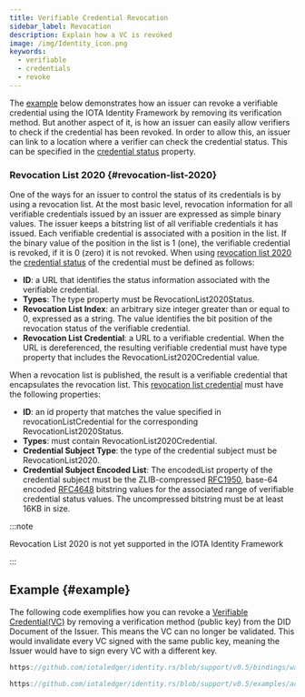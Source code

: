```yaml
---
title: Verifiable Credential Revocation
sidebar_label: Revocation
description: Explain how a VC is revoked
image: /img/Identity_icon.png
keywords:
  - verifiable
  - credentials
  - revoke
---
```




<Announcement />

The [example](#example) below demonstrates how an issuer can revoke a verifiable credential using the IOTA Identity Framework by removing its verification method. But another aspect of it, is how an issuer can easily allow verifiers to check if the credential has been revoked. In order to allow this, an issuer can link to a location where a verifier can check the credential status. This can be specified in the [credential status](https://www.w3.org/TR/vc-data-model/#status) property.

### Revocation List 2020 {#revocation-list-2020}

One of the ways for an issuer to control the status of its credentials is by using a revocation list. At the most basic level, revocation information for all verifiable credentials issued by an issuer are expressed as simple binary values. The issuer keeps a bitstring list of all verifiable credentials it has issued. Each verifiable credential is associated with a position in the list. If the binary value of the position in the list is 1 (one), the verifiable credential is revoked, if it is 0 (zero) it is not revoked.
When using [revocation list 2020](https://w3c-ccg.github.io/vc-status-rl-2020/#core-concept) the [credential status](https://w3c-ccg.github.io/vc-status-rl-2020/#revocationlist2020status) of the credential must be defined as follows:

- **ID**: a URL that identifies the status information associated with the verifiable credential.
- **Types**: The type property must be RevocationList2020Status.
- **Revocation List Index**: an arbitrary size integer greater than or equal to 0, expressed as a string. The value identifies the bit position of the revocation status of the verifiable credential.
- **Revocation List Credential**: a URL to a verifiable credential. When the URL is dereferenced, the resulting verifiable credential must have type property that includes the RevocationList2020Credential value.

When a revocation list is published, the result is a verifiable credential that encapsulates the revocation list. This [revocation list credential](https://w3c-ccg.github.io/vc-status-rl-2020/#revocationlist2020credential) must have the following properties:

- **ID**: an id property that matches the value specified in revocationListCredential for the corresponding RevocationList2020Status.
- **Types**: must contain RevocationList2020Credential.
- **Credential Subject Type**: the type of the credential subject must be RevocationList2020.
- **Credential Subject Encoded List**: The encodedList property of the credential subject must be the ZLIB-compressed [RFC1950](https://w3c-ccg.github.io/vc-status-rl-2020/#bib-rfc1950), base-64 encoded [RFC4648](https://w3c-ccg.github.io/vc-status-rl-2020/#bib-rfc4648) bitstring values for the associated range of verifiable credential status values. The uncompressed bitstring must be at least 16KB in size.

:::note

Revocation List 2020 is not yet supported in the IOTA Identity Framework

:::

## Example {#example}

The following code exemplifies how you can revoke a [Verifiable Credential(VC)](overview.mdx) by removing a verification method (public key) from the DID Document of the Issuer. This means the VC can no longer be validated. This would invalidate every VC signed with the same public key, meaning the Issuer would have to sign every VC with a different key.

<Tabs groupId="language" queryString>
<TabItem value="typescript-node" label="Typescript (Node.js)">

```ts reference
https://github.com/iotaledger/identity.rs/blob/support/v0.5/bindings/wasm/examples-account/src/revoke_vc.ts
```

</TabItem>
<TabItem value="rust" label="Rust">

```rust reference
https://github.com/iotaledger/identity.rs/blob/support/v0.5/examples/account/revoke_vc.rs
```

</TabItem>
</Tabs>
